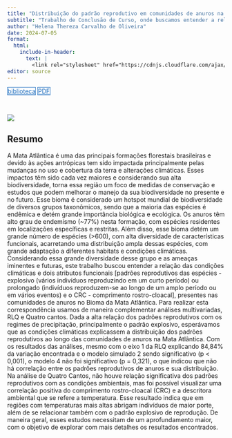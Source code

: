 ```yaml
---
title: "Distribuição do padrão reprodutivo em comunidades de anuros na Mata Atlântica"
subtitle: "Trabalho de Conclusão de Curso, onde buscamos entender a relação das condições climáticas e dois atributos funcionais reprodutivos das espécies (explosivo e prolongado) em comunidades de anuros no Bioma da Mata Atlântica."
author: "Helena Thereza Carvalho de Oliveira"
date: 2024-07-05
format:
  html:
    include-in-header: 
      text: |
        <link rel="stylesheet" href="https://cdnjs.cloudflare.com/ajax/libs/font-awesome/6.5.0/css/all.min.css">
editor: source
---
```


<div class="mt-4 d-flex flex-row flex-wrap gap-1 justify-content-left justify-content-sm-start" role="group" aria-label="Links">
  <a href="https://repositorio.unesp.br/handle/11449/214578" class="btn btn-custom text-capitalize" target="_blank"><i class="fas fa-graduation-cap me-1"></i>biblioteca</a>
  <a href="/publications/2021-oliveira.pdf" class="btn btn-custom text-capitalize" target="_blank"><i class="bi bi-file-earmark-pdf me-1"></i>PDF</a>
</div>

<style>
  .btn-custom {
    background-color: white;
    border: 1px solid #1c6cbe; /* Borda azul */
    color: #1c6cbe; /* Texto azul */
    transition: background-color 0.3s, color 0.3s;
  }
  .btn-custom:hover {
    background-color: #1c6cbe; /* Cor de fundo azul ao passar o mouse */
    color: white; /* Texto branco */
  }
</style>

<br> 

![](featured.png)

## Resumo

A Mata Atlântica é uma das principais formações florestais brasileiras e devido às ações antrópicas tem sido impactada principalmente pelas mudanças no uso e cobertura da terra e alterações climáticas. Esses impactos têm sido cada vez maiores e considerando sua alta biodiversidade, torna essa região um foco de medidas de conservação e estudos que podem melhorar o manejo da sua biodiversidade no presente e no futuro. Esse bioma é considerado um hotspot mundial de biodiversidade de diversos grupos taxonômicos, sendo que a maioria das espécies é endêmica e detém grande importância biológica e ecológica. Os anuros têm alto grau de endemismo (\~77%) nesta formação, com espécies residentes em localizações específicas e restritas. Além disso, esse bioma detém um grande número de espécies (\>600), com alta diversidade de características funcionais, acarretando uma distribuição ampla dessas espécies, com grande adaptação a diferentes habitats e condições climáticas. Considerando essa grande diversidade desse grupo e as ameaças iminentes e futuras, este trabalho buscou entender a relação das condições climáticas e dois atributos funcionais [padrões reprodutivos das espécies - explosivo (vários indivíduos reproduzindo em um curto período) ou prolongado (indivíduos reproduzem-se ao longo de um amplo período ou em vários eventos) e o CRC - comprimento rostro-cloacal], presentes nas comunidades de anuros no Bioma da Mata Atlântica. Para realizar esta correspondência usamos de maneira complementar análises multivariadas, RLQ e Quatro cantos. Dada a alta relação dos padrões reprodutivos com os regimes de precipitação, principalmente o padrão explosivo, esperávamos que as condições climáticas explicassem a distribuição dos padrões reprodutivos ao longo das comunidades de anuros na Mata Atlântica. Com os resultados das análises, mesmo com o eixo 1 da RLQ explicando 84,84% da variação encontrada e o modelo simulado 2 sendo significativo (p \< 0,001), o modelo 4 não foi significativo (p = 0,321), o que indicou que não há correlação entre os padrões reprodutivos de anuros e sua distribuição. Na análise de Quatro Cantos, não houve relação significativa dos padrões reprodutivos com as condições ambientais, mas foi possível visualizar uma correlação positiva do comprimento rostro-cloacal (CRC) e a descritora ambiental que se refere a temperatura. Esse resultado indica que em regiões com temperaturas mais altas abrigam indivíduos de maior porte, além de se relacionar também com o padrão explosivo de reprodução. De maneira geral, esses estudos necessitam de um aprofundamento maior, com o objetivo de explorar com mais detalhes os resultados encontrados.
